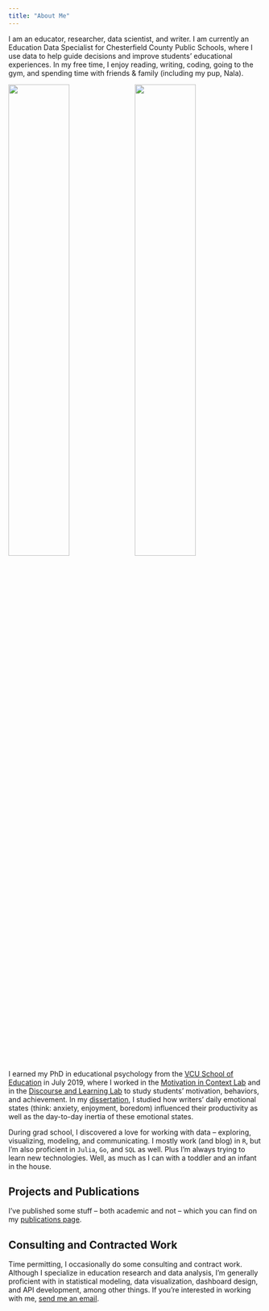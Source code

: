 ```yaml
---
title: "About Me"
---
```


I am an educator, researcher, data scientist, and writer. I am currently an Education Data Specialist for Chesterfield County Public Schools, where I use data to help guide decisions and improve students' educational experiences. In my free time, I enjoy reading, writing, coding, going to the gym, and spending time with friends & family (including my pup, Nala).

![](img/fam.jpg){width=49%} ![](img/nala.jpg){width=49%} 


<br/>

I earned my PhD in educational psychology from the [VCU School of Education](https://soe.vcu.edu/) in July 2019, where I worked in the [Motivation in Context Lab](https://rampages.us/motivationincontext/) and in the [Discourse and Learning Lab](https://disclearnlab.squarespace.com/) to study students' motivation, behaviors, and achievement. In my [dissertation](https://scholarscompass.vcu.edu/etd/5977/), I studied how writers' daily emotional states (think: anxiety, enjoyment, boredom) influenced their productivity as well as the day-to-day inertia of these emotional states.

During grad school, I discovered a love for working with data -- exploring, visualizing, modeling, and communicating. I mostly work (and blog) in `R`, but I'm also proficient in `Julia`, `Go`, and `SQL` as well. Plus I'm always trying to learn new technologies. Well, as much as I can with a toddler and an infant in the house.

## Projects and Publications

I've published some stuff -- both academic and not -- which you can find on my [publications page](pubs.qmd).


## Consulting and Contracted Work

Time permitting, I occasionally do some consulting and contract work. Although I specialize in education research and data analysis, I'm generally proficient with in statistical modeling, data visualization, dashboard design, and API development, among other things. If you're interested in working with me, [send me an email](mailto:eric.ekholm@gmail.com).


